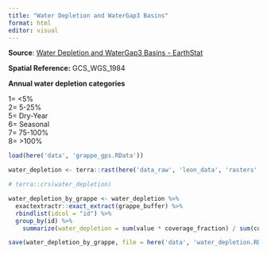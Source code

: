 ```yaml
---
title: "Water Depletion and WaterGap3 Basins"
format: html
editor: visual
---
```


**Source**: [Water Depletion and WaterGap3 Basins - EarthStat](http://www.earthstat.org/water-depletion-watergap3-basins/)

**Spatial Reference:** GCS_WGS_1984

**Annual water depletion categories**

1= \<5%\
2= 5-25%\
5= Dry-Year\
6= Seasonal\
7= 75-100%\
8= \>100%

```r
load(here('data', 'grappe_gps.RData'))

water_depletion <- terra::rast(here('data_raw', 'leon_data', 'rasters', 'WaterDepletionCat_WG3.tiff'))

# terra::crs(water_depletion)

water_depletion_by_grappe <- water_depletion %>% 
  exactextractr::exact_extract(grappe_buffer) %>% 
  rbindlist(idcol = "id") %>% 
  group_by(id) %>% 
    summarize(water_depletion = sum(value * coverage_fraction) / sum(coverage_fraction))

save(water_depletion_by_grappe, file = here('data', 'water_depletion.RData'))
  
```
